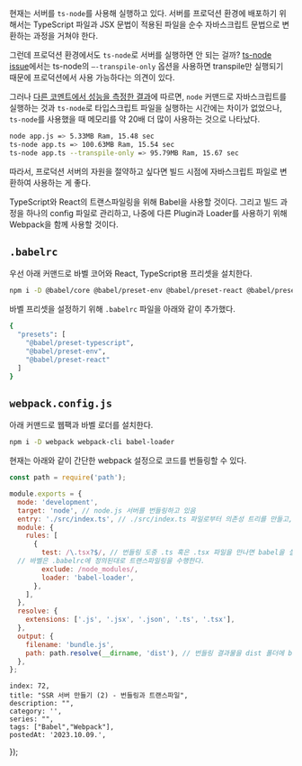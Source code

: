 
현재는 서버를 `ts-node`를 사용해 실행하고 있다. 서버를 프로덕션 환경에 배포하기 위해서는 TypeScript 파일과 JSX 문법이 적용된 파일을 순수 자바스크립트 문법으로 변환하는 과정을 거쳐야 한다.

그런데 프로덕션 환경에서도 `ts-node`로 서버를 실행하면 안 되는 걸까? [ts-node issue](https://github.com/TypeStrong/ts-node/issues/104#issuecomment-250252708)에서는 ts-node의 `—-transpile-only` 옵션을 사용하면 transpile만 실행되기 때문에 프로덕션에서 사용 가능하다는 의견이 있다.

그러나 [다른 코멘트에서 성능을 측정한 결과](https://github.com/TypeStrong/ts-node/issues/104#issuecomment-1580887370)에 따르면, `node` 커맨드로 자바스크립트를 실행하는 것과 `ts-node`로 타입스크립트 파일을 실행하는 시간에는 차이가 없었으나, `ts-node`를 사용했을 때 메모리를 약 20배 더 많이 사용하는 것으로 나타났다.

```bash
node app.js => 5.33MB Ram, 15.48 sec
ts-node app.ts => 100.63MB Ram, 15.54 sec
ts-node app.ts --transpile-only => 95.79MB Ram, 15.67 sec
```

따라서, 프로덕션 서버의 자원을 절약하고 싶다면 빌드 시점에 자바스크립트 파일로 변환하여 사용하는 게 좋다.

TypeScript와 React의 트랜스파일링을 위해 Babel을 사용할 것이다. 그리고 빌드 과정을 하나의 config 파일로 관리하고, 나중에 다른 Plugin과 Loader를 사용하기 위해 Webpack을 함께 사용할 것이다.

## `.babelrc`

우선 아래 커맨드로 바벨 코어와 React, TypeScript용 프리셋을 설치한다.

```bash
npm i -D @babel/core @babel/preset-env @babel/preset-react @babel/preset-typescript
```

바벨 프리셋을 설정하기 위해 `.babelrc` 파일을 아래와 같이 추가했다.

```bash
{
  "presets": [
    "@babel/preset-typescript",
    "@babel/preset-env",
    "@babel/preset-react"
  ]
}
```

## `webpack.config.js`

아래 커맨드로 웹팩과 바벨 로더를 설치한다.

```bash
npm i -D webpack webpack-cli babel-loader
```

현재는 아래와 같이 간단한 webpack 설정으로 코드를 번들링할 수 있다.

```jsx
const path = require('path');

module.exports = {
  mode: 'development',
  target: 'node', // node.js 서버를 번들링하고 있음
  entry: './src/index.ts', // ./src/index.ts 파일로부터 의존성 트리를 만들고, 이 의존성 트리를 하나의 파일로 번들링한다.
  module: {
    rules: [
      {
        test: /\.tsx?$/, // 번들링 도중 .ts 혹은 .tsx 파일을 만나면 babel을 실행해 트랜스파일링한다.
  // 바벨은 .babelrc에 정의된대로 트랜스파일링을 수행한다.
        exclude: /node_modules/,
        loader: 'babel-loader',
      },
    ],
  },
  resolve: {
    extensions: ['.js', '.jsx', '.json', '.ts', '.tsx'],
  },
  output: {
    filename: 'bundle.js',
    path: path.resolve(__dirname, 'dist'), // 번들링 결과물을 dist 폴더에 bundle.js란 이름으로 저장한다.
  },
};
```

    index: 72,
    title: "SSR 서버 만들기 (2) - 번들링과 트랜스파일",
    description: "",
    category: '',
    series: "",
    tags: ["Babel","Webpack"],
    postedAt: '2023.10.09.',
});
